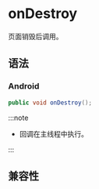 # onDestroy

页面销毁后调用。

## 语法

### Android

```java
public void onDestroy();
```

:::note

- 回调在主线程中执行。

:::

## 兼容性


<LegacyCompatTable metadata="lynx-native-api/lynx-view-client/on-destroy" />